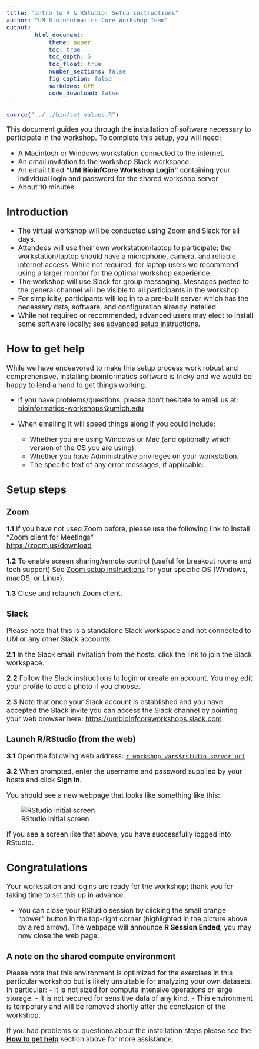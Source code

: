 ```yaml
---
title: "Intro to R & RStudio: Setup instructions"
author: "UM Bioinformatics Core Workshop Team"
output:
        html_document:
            theme: paper
            toc: true
            toc_depth: 6
            toc_float: true
            number_sections: false
            fig_caption: false
            markdown: GFM
            code_download: false
---
```

<style type="text/css">
body{ /* Normal  */
      font-size: 14pt;
  }
  
</style>

```r
source("../../bin/set_values.R")
```

This document guides you through the installation of software necessary
to participate in the workshop. To complete
this setup, you will need:

-   A Macintosh or Windows workstation connected to the internet.
-   An email invitation to the workshop Slack workspace.
-   An email titled **"UM BioinfCore Workshop Login"** containing your
    individual login and password for the shared workshop server
-   About 10 minutes.


## Introduction

-   The virtual workshop will be conducted using Zoom and Slack for all days.
-   Attendees will use their own workstation/laptop to participate; the
    workstation/laptop should have a microphone, camera, and reliable
    internet access. While not required, for laptop users we recommend using a
    larger monitor for the optimal workshop experience.
-   The workshop will use Slack for group messaging. Messages posted to the
    general channel will be visible to all participants in the workshop.
-   For simplicity, participants will log in to a pre-built server which
    has the necessary data, software, and configuration already installed.
-   While not required or recommended, advanced users may elect to install some software
    locally; see [advanced setup instructions](setup_instructions_advanced.html).

## How to get help

While we have endeavored to make this setup process work robust and
comprehensive, installing bioinformatics software is tricky and we would
be happy to lend a hand to get things working.

-   If you have problems/questions, please don't hesitate to email us
    at:
    [bioinformatics-workshops@umich.edu](mailto:bioinformatics-workshops@umich.edu)

-   When emailing it will speed things along if you could include:
    -   Whether you are using Windows or Mac (and optionally which
        version of the OS you are using).
    -   Whether you have Administrative privileges on your workstation.
    -   The specific text of any error messages, if applicable.

## Setup steps

### **Zoom**

 **1.1** If you have not used Zoom before, please use the following link to
install "Zoom client for Meetings"\
[https://zoom.us/download](https://zoom.us/download){target="_blank"}

 **1.2** To enable screen sharing/remote control (useful for breakout rooms and tech support)
See [Zoom setup instructions](https://support.zoom.com/hc/en/article?id=zm_kb&sysparm_article=KB0078476#mcetoc_1igj75s0ve2){target="_blank"} for your specific OS (Windows, macOS, or Linux).

 **1.3**  Close and relaunch Zoom client.

### **Slack**
Please note that this is a standalone Slack workspace and not connected to UM or any other Slack accounts.

 **2.1** In the Slack email invitation from the hosts, click the link to join the Slack workspace.

 **2.2** Follow the Slack instructions to login or create an account. You may
    edit your profile to add a photo if you choose.

 **2.3** Note that once your Slack account is established and you have accepted the
    Slack invite you can access the Slack channel by pointing your web browser
    here: [https://umbioinfcoreworkshops.slack.com](https://umbioinfcoreworkshops.slack.com){target="_blank"}


### **Launch R/RStudio (from the web)**

**3.1** Open the following web address: [`r workshop_vars$rstudio_server_url`](`r workshop_vars$rstudio_server_url`){target="blank"}

**3.2** When prompted, enter the  username and password supplied by your hosts and
 click **Sign In**.

 You should see a new webpage that looks like something like this:

 ![RStudio initial screen](images/setup_instructions_rstudio.png)

 If you see a screen like that above, you have successfully logged into RStudio.

## Congratulations
Your workstation and logins are ready for the workshop; thank you for
   taking time to set this up in advance.

   - You can close your RStudio session by clicking the small orange "power"
     button in the top-right corner (highlighted in the picture above by a red
     arrow).  The webpage will announce **R&nbsp;Session&nbsp;Ended**; you may now close
     the web page.

### A note on the shared compute environment

Please note that this environment is optimized for the exercises in this
particular workshop but is likely unsuitable for analyzing your own
datasets. In particular:
- It is not sized for compute intensive operations or large storage.
- It is not secured for sensitive data of any kind.
- This environment is temporary and will be removed shortly after the
  conclusion of the workshop.

If you had problems or questions about the installation steps
please see the **[How to get help](#how-to-get-help)** section above for
more assistance.
